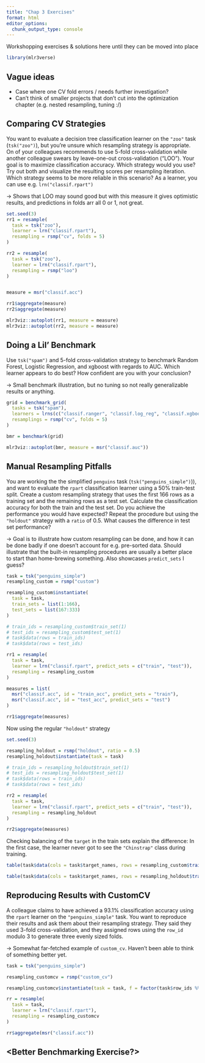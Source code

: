 ```yaml
---
title: "Chap 3 Exercises"
format: html
editor_options: 
  chunk_output_type: console
---
```


Workshopping exercises & solutions here until they can be moved into place

```r
library(mlr3verse)
```

## Vague ideas

- Case where one CV fold errors / needs further investigation?
- Can't think of smaller projects that don't cut into the optimization chapter (e.g. nested resampling, tuning :/)

## Comparing CV Strategies

You want to evaluate a decision tree classification learner on the `"zoo"` task (`tsk("zoo")`), but you're unsure which resampling strategy is appropriate.
On of your colleagues recommends to use 5-fold cross-validation while another colleague swears by leave-one-out cross-validation ("LOO").
Your goal is to maximize classification accuracy.
Which strategy would you use?
Try out both and visualize the resulting scores per resampling iteration.
Which strategy seems to be more reliable in this scenario?
As a learner, you can use e.g. `lrn("classif.rpart")`

-> Shows that LOO may sound good but with this measure it gives optimistic results, and predictions in folds arr all 0 or 1, not great.

```r
set.seed(3)
rr1 = resample(
  task = tsk("zoo"),
  learner = lrn("classif.rpart"),
  resampling = rsmp("cv", folds = 5)
)

rr2 = resample(
  task = tsk("zoo"),
  learner = lrn("classif.rpart"),
  resampling = rsmp("loo")
)


measure = msr("classif.acc")

rr1$aggregate(measure)
rr2$aggregate(measure)

mlr3viz::autoplot(rr1, measure = measure)
mlr3viz::autoplot(rr2, measure = measure)
```

## Doing a Lil' Benchmark

Use `tsk("spam")` and 5-fold cross-validation strategy to benchmark Random Forest, Logistic Regression, and xgboost with regards to AUC. Which learner appears to do best? How confident are you with your conclusion?

-> Small benchmark illustration, but no tuning so not really generalizable results or anything.

```r
grid = benchmark_grid(
  tasks = tsk("spam"),
  learners = lrns(c("classif.ranger", "classif.log_reg", "classif.xgboost"), predict_type = "prob"),
  resamplings = rsmp("cv", folds = 5)
)

bmr = benchmark(grid)

mlr3viz::autoplot(bmr, measure = msr("classif.auc"))
```


## Manual Resampling Pitfalls

You are working the the simplified `penguins` task (`tsk("penguins_simple")`)), and want to evaluate the `rpart` classification learner using a 50% train-test split.
Create a custom resampling strategy that uses the first 166 rows as a training set and the remaining rows as a test set.
Calculate the classification accuracy for both the train and the test set.
Do you achieve the performance you would have expected?
Repeat the procedure but using the `"holdout"` strategy with a `ratio` of 0.5.
What causes the difference in test set performance?

-> Goal is to illustrate how custom resampling can be done, and how it can be done badly if one doesn't account for e.g. pre-sorted data.
Should illustrate that the built-in resampling procedures are usually a better place to start than home-brewing something.
Also showcases `predict_sets` I guess?

```r
task = tsk("penguins_simple")
resampling_custom = rsmp("custom")

resampling_custom$instantiate(
  task = task,
  train_sets = list(1:166),
  test_sets = list(167:333)
)

# train_ids = resampling_custom$train_set(1)
# test_ids = resampling_custom$test_set(1)
# task$data(rows = train_ids)
# task$data(rows = test_ids)

rr1 = resample(
  task = task,
  learner = lrn("classif.rpart", predict_sets = c("train", "test")),
  resampling = resampling_custom
)

measures = list(
  msr("classif.acc", id = "train_acc", predict_sets = "train"), 
  msr("classif.acc", id = "test_acc", predict_sets = "test")
)

rr1$aggregate(measures)
```

Now using the regular `"holdout"` strategy

```r
set.seed(3)

resampling_holdout = rsmp("holdout", ratio = 0.5)
resampling_holdout$instantiate(task = task)

# train_ids = resampling_holdout$train_set(1)
# test_ids = resampling_holdout$test_set(1)
# task$data(rows = train_ids)
# task$data(rows = test_ids)

rr2 = resample(
  task = task,
  learner = lrn("classif.rpart", predict_sets = c("train", "test")),
  resampling = resampling_holdout
)

rr2$aggregate(measures)

```

Checking balancing of the `target` in the train sets explain the difference:
In the first case, the learner never got to see the `"Chinstrap"` class during training.

```r
table(task$data(cols = task$target_names, rows = resampling_custom$train_set(1)))

table(task$data(cols = task$target_names, rows = resampling_holdout$train_set(1)))
```


## Reproducing Results with CustomCV

A colleague claims to have achieved a 93.1% classification accuracy using the `rpart` learner on the `"penguins_simple"` task.
You want to reproduce their results and ask them about their resampling strategy.
They said they used 3-fold cross-validation, and they assigned rows using the `row_id` modulo 3 to generate three evenly sized folds.

-> Somewhat far-fetched example of `custom_cv`. Haven't been able to think of something better yet.

```r
task = tsk("penguins_simple")

resampling_customcv = rsmp("custom_cv")

resampling_customcv$instantiate(task = task, f = factor(task$row_ids %% 3))

rr = resample(
  task = task,
  learner = lrn("classif.rpart"),
  resampling = resampling_customcv
)

rr$aggregate(msr("classif.acc"))
```

## <Better Benchmarking Exercise?>
